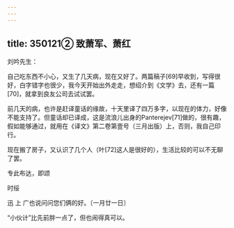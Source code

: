 ```yaml
---
---
---
```

title: 350121② 致萧军、萧红
---




刘吟先生：

自己吃东西不小心，又生了几天病，现在又好了。两篇稿子[69]早收到，写得很好，白字错字也很少，我今天开始出外走走，想绍介到《文学》去，还有一篇[70]，就拿到良友公司去试试罢。

前几天的病，也许是赶译童话的缘故，十天里译了四万多字，以现在的体力，好像不能支持了。但童话却已译成，这是流浪儿出身的Panterejev[71]做的，很有趣，假如能够通过，就用在《译文》第二卷第壹号（三月出版）上，否则，我自己印行。

现在搬了房子，又认识了几个人（叶[72]这人是很好的），生活比较的可以不无聊了罢。

专此布达，即颂

时绥

迅 上 广也说问问您们俩的好。〔一月廿一日〕

“小伙计”比先前胖一点了，但也闹得真可以。